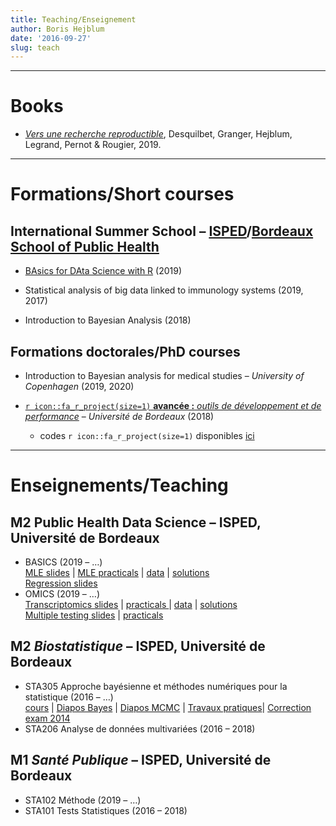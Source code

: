 ```yaml
---
title: Teaching/Enseignement
author: Boris Hejblum
date: '2016-09-27'
slug: teach
---
```


* * *

# **Books**

  * [*Vers une recherche reproductible*](https://rr-france.github.io/bookrr/), Desquilbet, Granger, Hejblum, Legrand, Pernot & Rougier, 2019.

* * *

# **Formations/Short courses**

## International Summer School -- [ISPED](http://www.isped.u-bordeaux.fr/Formation/Ecoled%C3%A9t%C3%A9.aspx)/[Bordeaux School of Public Health](http://bss-publichealth.u-bordeaux.fr/en/Program/Course-n-1-Statistical-analysis-of-big-data-linked-to-immunology-systems/r742.html)
  
  * [BAsics for DAta Science with R](/badas) (2019)
 
  * Statistical analysis of big data linked to immunology systems (2019, 2017)

  * Introduction to Bayesian Analysis (2018)

## Formations doctorales/PhD courses

 * Introduction to Bayesian analysis for medical studies <!--] (https://introbayesmed20.borishejblum.science) -->– *University of Copenhagen* (2019, 2020)

 * [`r icon::fa_r_project(size=1)` **avancée :** *outils de développement et de performance*](https://r-dev-perf.borishejblum.science) – *Université de Bordeaux* (2018)  
    + codes `r icon::fa_r_project(size=1)` disponibles [ici](/files/mypkgr_0.0.0.9000.tar.gz)

* * *

# **Enseignements/Teaching**

## M2 Public Health Data Science -- ISPED, Université de Bordeaux
  * BASICS (2019 -- ...)  
  <a href="/html/m2phds-basics/biostatistics_basics_MLEslides.html" target="_blank">MLE slides</a> | <a href="/html/m2phds-basics/biostatistics_basics_MLEpracticals.html" target="_blank">MLE practicals</a> | [data](/files/birthweight_data.txt) | <a href="/html/m2phds-basics/biostatistics_basics_MLEpracticals_solutions.html" target="_blank">solutions</a>  
  <a href="/html/m2phds-basics/biostatistics_basics_REGslides.html" target="_blank">Regression slides</a> 
  * OMICS (2019 -- ...)  
   [Transcriptomics slides](/files/transcriptomics-eur/TranscriptomicsData.pdf) | <a href="/html/m2phds-omics/transcriptomics_M2PHDS_OMICS_practicals.html" target="_blank"> practicals </a> | [data](/files/transcriptomics-eur/SinghaniaTB_data.Rdata) | <a href="/html/m2phds-omics/transcriptomics_M2PHDS_OMICS_practicals_solutions.html" target="_blank">solutions </a>  
   [Multiple testing slides](/files/transcriptomics-eur/MultiTests_Slides.pdf) | <a href="/html/m2phds-omics/multitests_M2PHDS_OMICS_practicals.html" target="_blank"> practicals </a> 

## M2 *Biostatistique* -- ISPED, Université de Bordeaux

  * STA305 Approche bayésienne et méthodes numériques pour la statistique (2016 -- ...)  
  <a href="/files/STA305cours_etud.pdf" target="_blank">cours</a> | <a href="/files/STA305slides_Bayes.pdf" target="_blank">Diapos Bayes</a> | <a href="/files/STA305slides_MCMC.pdf" target="_blank">Diapos MCMC</a> | <a href="/html/STA305/STA305_TP_enonce.html" target="_blank">Travaux pratiques</a><!-- - <a href="/html/STA305/STA305_TP_correction.html" target="_blank">correction</a> -->| <a href="/files/ExamBayes_20132014_ALL_COR.pdf" target="_blank">Correction exam 2014</a>
  * STA206 Analyse de données multivariées (2016 -- 2018)


## M1 *Santé Publique* -- ISPED, Université de Bordeaux

  * STA102 Méthode (2019 -- ...)
  * STA101 Tests Statistiques (2016 -- 2018)


